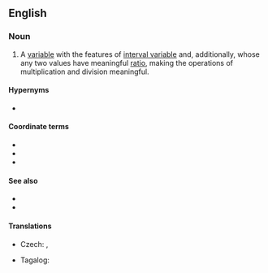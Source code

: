 ==English==

===Noun===
{{en-noun|head=[[ratio]] [[variable]]}}

# {{label|en|statistics}} A [[variable]] with the features of [[interval variable]] and, additionally, whose any two values have meaningful [[ratio]], making the operations of multiplication and division meaningful.
{{examples-right|width=40%|examples=Speed<br>10 meters per second > 8 meters per second<br>10 mps - 8 mps = 2 mps<br>8 mps + 2 mps = 10 mps<br>'''10 mps / 8 mps = 1.25 (times as fast)<br>1.25 * 8 mps = 10 mps'''<br>10 mps * 8 mps = ''not defined''}}

====Hypernyms====
* {{l|en|cardinal variable}}

====Coordinate terms====
* {{l|en|categorical variable}}
* {{l|en|nominal variable}}
* {{l|en|interval variable}}

====See also====
* {{pedialite|Level of measurement}}
* {{l|en|ratio scale}}

====Translations====
{{trans-top|ratio variable}}
* Czech: {{t|cs|poměrová veličina|f}}, {{t|cs|poměrová proměnná|f}}
{{trans-mid}}
* Tagalog: {{t|tl|tagwaying aligin}}
{{trans-bottom}}